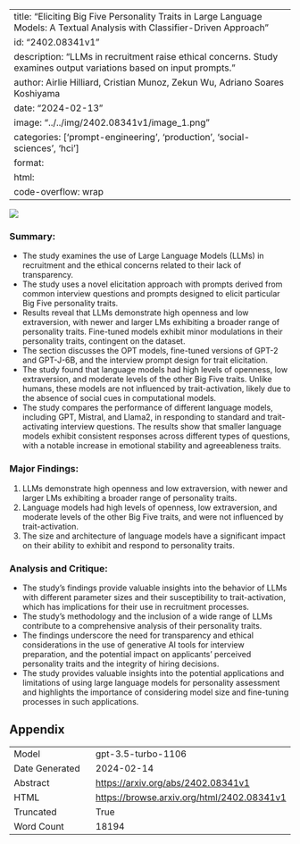 
---
title: "Eliciting Big Five Personality Traits in Large Language Models: A Textual Analysis with Classifier-Driven Approach"
id: "2402.08341v1"
description: "LLMs in recruitment raise ethical concerns. Study examines output variations based on input prompts."
author: Airlie Hilliard, Cristian Munoz, Zekun Wu, Adriano Soares Koshiyama
date: "2024-02-13"
image: "../../img/2402.08341v1/image_1.png"
categories: ['prompt-engineering', 'production', 'social-sciences', 'hci']
format:
  html:
    code-overflow: wrap
---

![](../../img/2402.08341v1/image_1.png)

### Summary:
- The study examines the use of Large Language Models (LLMs) in recruitment and the ethical concerns related to their lack of transparency.
- The study uses a novel elicitation approach with prompts derived from common interview questions and prompts designed to elicit particular Big Five personality traits.
- Results reveal that LLMs demonstrate high openness and low extraversion, with newer and larger LMs exhibiting a broader range of personality traits. Fine-tuned models exhibit minor modulations in their personality traits, contingent on the dataset.
- The section discusses the OPT models, fine-tuned versions of GPT-2 and GPT-J-6B, and the interview prompt design for trait elicitation.
- The study found that language models had high levels of openness, low extraversion, and moderate levels of the other Big Five traits. Unlike humans, these models are not influenced by trait-activation, likely due to the absence of social cues in computational models.
- The study compares the performance of different language models, including GPT, Mistral, and Llama2, in responding to standard and trait-activating interview questions. The results show that smaller language models exhibit consistent responses across different types of questions, with a notable increase in emotional stability and agreeableness traits.

### Major Findings:
1. LLMs demonstrate high openness and low extraversion, with newer and larger LMs exhibiting a broader range of personality traits.
2. Language models had high levels of openness, low extraversion, and moderate levels of the other Big Five traits, and were not influenced by trait-activation.
3. The size and architecture of language models have a significant impact on their ability to exhibit and respond to personality traits.

### Analysis and Critique:
- The study's findings provide valuable insights into the behavior of LLMs with different parameter sizes and their susceptibility to trait-activation, which has implications for their use in recruitment processes.
- The study's methodology and the inclusion of a wide range of LLMs contribute to a comprehensive analysis of their personality traits.
- The findings underscore the need for transparency and ethical considerations in the use of generative AI tools for interview preparation, and the potential impact on applicants' perceived personality traits and the integrity of hiring decisions.
- The study provides valuable insights into the potential applications and limitations of using large language models for personality assessment and highlights the importance of considering model size and fine-tuning processes in such applications.

## Appendix

|          |          |
|----------|----------|
| Model     | gpt-3.5-turbo-1106       |
| Date Generated     | 2024-02-14       |
| Abstract | [https://arxiv.org/abs/2402.08341v1](https://arxiv.org/abs/2402.08341v1)        |
| HTML     | [https://browse.arxiv.org/html/2402.08341v1](https://browse.arxiv.org/html/2402.08341v1)       |
| Truncated       | True       |
| Word Count       | 18194       |